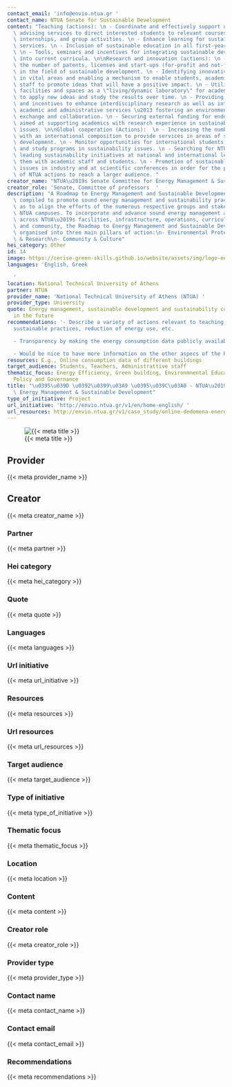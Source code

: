 ```yaml
---
contact_email: 'info@envio.ntua.gr '
contact_name: NTUA Senate for Sustainable Development
content: "Teaching (actions): \n - Coordinate and effectively support undergraduate\
  \ advising services to direct interested students to relevant courses, orientations,\
  \ internships, and group activities. \n - Enhance learning for sustainability related\
  \ services. \n - Inclusion of sustainable education in all first-year seminars.\
  \ \n - Tools, seminars and incentives for integrating sustainable development components\
  \ into current curricula. \n\nResearch and innovation (actions): \n - Increasing\
  \ the number of patents, licenses and start-ups (for-profit and not-for-profit)\
  \ in the field of sustainable development. \n - Identifying innovative approaches\
  \ in vital areas and enabling a mechanism to enable students, academics and other\
  \ staff to promote ideas that will have a positive impact. \n - Utilization of NTUA\
  \ facilities and spaces as a \"living/dynamic laboratory\" for academics and students\
  \ to apply new ideas and study the results over time. \n - Providing opportunities\
  \ and incentives to enhance interdisciplinary research as well as interaction between\
  \ academic and administrative services \u2013 fostering an environment of information\
  \ exchange and collaboration. \n - Securing external funding for endowed chairs\
  \ aimed at supporting academics with research experience in sustainable development\
  \ issues. \n\nGlobal cooperation (Actions):  \n - Increasing the number of projects\
  \ with an international composition to provide services in areas of sustainable\
  \ development. \n - Monitor opportunities for international students regarding services\
  \ and study programs in sustainability issues. \n - Searching for NTUA graduates\
  \ leading sustainability initiatives at national and international level and connecting\
  \ them with academic staff and students. \n - Promotion of sustainable development\
  \ issues in industry and at scientific conferences in order for the positive impact\
  \ of NTUA actions to reach a larger audience. "
creator_name: "NTUA\u2019s Senate Committee for Energy Management & Sustainability"
creator_role: 'Senate, Committee of professors  '
description: "A Roadmap to Energy Management and Sustainable Development has been\
  \ compiled to promote sound energy management and sustainability practices as well\
  \ as to align the efforts of the numerous respective groups and stakeholders across\
  \ NTUA campuses. To incorporate and advance sound energy management and sustainability\
  \ across NTUA\u2019s facilities, infrastructure, operations, curriculum, research\
  \ and community, the Roadmap to Energy Management and Sustainable Development is\
  \ organised into three main pillars of action:\n- Environmental Protection\n- Education\
  \ & Research\n- Community & Culture"
hei_category: Other
id: 14
image: https://cerise-green-skills.github.io/website/assets/img/logo-envio-02.png
languages: 'English, Greek

  '
location: National Technical University of Athens
partner: NTUA
provider_name: 'National Technical University of Athens (NTUA) '
provider_type: University
quote: Energy management, sustainable development and sustainability constituteinvestment
  in the future
recommendations: '- Describe a variety of actions relevant to teaching, research,
  sustainable practices, reduction of energy use, etc.

  - Transparency by making the energy consumption data publicly available

  - Would be nice to have more information on the other aspecs of the Roadmap'
resources: E.g., Online consumption data of different buildings
target_audience: Students, Teachers, Administrattive staff
thematic_focus: Energy Efficiency, Green building, Environmnental Education and Awareness,
  Policy and Governance
title: "\u0395\u039D \u0392\u0399\u03A9 \u0395\u039C\u03A0 - NTUA\u2019s Roadmap to\
  \ Energy Management & Sustainable Development"
type_of_initiative: Project
url_initiative: 'http://envio.ntua.gr/v1/en/home-english/ '
url_resources: http://envio.ntua.gr/v1/case_study/online-dedomena-energeiakis-katanalosis/
---
```


![{{< meta title >}}]({{< meta image >}})

## Provider

{{< meta provider_name >}}

## Creator

{{< meta creator_name >}}

### Partner

{{< meta partner >}}

### Hei category

{{< meta hei_category >}}

### Quote

{{< meta quote >}}

### Languages

{{< meta languages >}}

### Url initiative

{{< meta url_initiative >}}

### Resources

{{< meta resources >}}

### Url resources

{{< meta url_resources >}}

### Target audience

{{< meta target_audience >}}

### Type of initiative

{{< meta type_of_initiative >}}

### Thematic focus

{{< meta thematic_focus >}}

### Location

{{< meta location >}}

### Content

{{< meta content >}}

### Creator role

{{< meta creator_role >}}

### Provider type

{{< meta provider_type >}}

### Contact name

{{< meta contact_name >}}

### Contact email

{{< meta contact_email >}}

### Recommendations

{{< meta recommendations >}}


